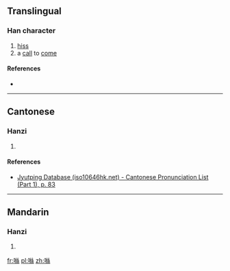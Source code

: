 {{also|咝}}
==Translingual==

===Han character===
{{Han char|rn=30|rad=口|as=12|sn=15|four=|canj=口女火火 (RVFF)|ids=⿰[[口]][[絲]]}}

# [[hiss]]
# a [[call]] to [[come]]

====References====
* {{Han ref|kx=0209.151|hdz=10687.180|uh=565D|ud=22109}}

----

==Cantonese==

===Hanzi===
{{yue-hanzi|jyut=[[si1]]|y=si1}}

# {{defn|lang=yue|sort=口12}}

====References====
*[http://www.iso10646hk.net/jp/document/download.jsp Jyutping Database (iso10646hk.net) - Cantonese Pronunciation List (Part 1), p. 83]

----

==Mandarin==

===Hanzi===
{{cmn-hanzi|sim=咝|pin=[[sī]] ([[si1]])|wg=ssu<sup>1</sup>}}

# {{defn|lang=cmn|sort=口12}}

[[fr:噝]]
[[pl:噝]]
[[zh:噝]]